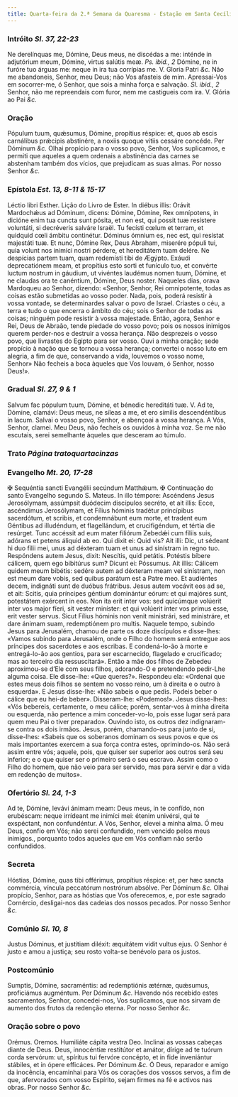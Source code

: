 ```yaml
---
title: Quarta-feira da 2.ª Semana da Quaresma - Estação em Santa Cecília
---
```


### Intróito <em>Sl. 37, 22-23</em>

<div class="grid grid-cols-2 gap-5">
  <span class="text-justify">
    Ne derelínquas me, Dómine, Deus meus, ne discédas a me: inténde in
    adjutórium meum, Dómine, virtus salútis meæ. <em>Ps. ibid., 2</em> Dómine,
    ne in furóre tuo árguas me: neque in ira tua corrípias me. V. Gloria Patri
    <em>&c.</em>
  </span>
  <span class="text-justify">
    Não me abandoneis, Senhor, meu Deus; não Vos afasteis de mim. Apressai-Vos
    em socorrer-me, ó Senhor, que sois a minha força e salvação.
    <em>Sl. ibid., 2</em> Senhor, não me repreendais com furor, nem me castigueis
    com ira. V. Glória ao Pai <em>&c.</em>
  </span>
</div>

### Oração

<div class="grid grid-cols-2 gap-5">
  <span class="text-justify">
    Pópulum tuum, quǽsumus, Dómine, propítius réspice: et, quos ab escis
    carnálibus prǽcipis abstinére, a noxiis quoque vítiis cessáre concéde. Per
    Dóminum <em>&c.</em>
  </span>
  <span class="text-justify">
    Olhai propício para o vosso povo, Senhor, Vos suplicamos, e permiti que
    aqueles a quem ordenais a abstinência das carnes se abstenham também dos
    vícios, que prejudicam as suas almas. Por nosso Senhor <em>&c.</em>
  </span>
</div>

### Epístola <em>Est. 13, 8-11 & 15-17</em>

<div class="grid grid-cols-2 gap-5">
  <span class="text-justify">Léctio libri Esther.</span>
  <span class="text-justify">Lição do Livro de Ester.</span>
  <span class="text-justify">
    In diébus illis: Orávit Mardochǽus ad Dóminum, dicens: Dómine, Dómine, Rex
    omnípotens, in dicióne enim tua cuncta sunt pósita, et non est, qui possit
    tuæ resístere voluntáti, si decréveris salváre Israël. Tu fecísti cœlum et
    terram, et quidquid cœli ámbitu continétur. Dóminus ómnium es, nec est, qui
    resístat majestáti tuæ. Et nunc, Dómine Rex, Deus Abraham, miserére pópuli
    tui, quia volunt nos inimíci nostri pérdere, et hereditátem tuam delére. Ne
    despícias partem tuam, quam redemísti tibi de Ægýpto. Exáudi deprecatiónem
    meam, et propítius esto sorti et funículo tuo, et convérte luctum nostrum in
    gáudium, ut vivéntes laudémus nomen tuum, Dómine, et ne claudas ora te
    canéntium, Dómine, Deus noster.
  </span>
  <span class="text-justify">
    Naqueles dias, orava Mardoqueu ao Senhor, dizendo: «Senhor, Senhor, Rei
    omnipotente, todas as coisas estão submetidas ao vosso poder. Nada, pois,
    poderá resistir à vossa vontade, se determinardes salvar o povo de Israel.
    Criastes o céu, a terra e tudo o que encerra o âmbito do céu; sois o Senhor
    de todas as coisas; ninguém pode resistir à vossa majestade. Então, agora,
    Senhor e Rei, Deus de Abraão, tende piedade do vosso povo; pois os nossos
    inimigos querem perder-nos e destruir a vossa herança. Não desprezeis o
    vosso povo, que livrastes do Egipto para ser vosso. Ouvi a minha oração;
    sede propício à nação que se tornou a vossa herança; convertei o nosso luto
    em alegria, a fim de que, conservando a vida, louvemos o vosso nome, Senhor»
    Não fecheis a boca àqueles que Vos louvam, ó Senhor, nosso Deus!».
  </span>
</div>

### Gradual <em>Sl. 27, 9 & 1</em>

<div class="grid grid-cols-2 gap-5">
  <span class="text-justify">
    Salvum fac pópulum tuum, Dómine, et bénedic hereditáti tuæ. V. Ad te,
    Dómine, clamávi: Deus meus, ne síleas a me, et ero símilis descendéntibus in
    lacum.
  </span>
  <span class="text-justify">
    Salvai o vosso povo, Senhor, e abençoai a vossa herança. A Vós, Senhor,
    clamei. Meu Deus, não fecheis os ouvidos à minha voz. Se me não escutais,
    serei semelhante àqueles que desceram ao túmulo.
  </span>
</div>

### Trato <em>Página tratoquartacinzas</em>

### Evangelho <em>Mt. 20, 17-28</em>

<div class="grid grid-cols-2 gap-5">
  <span class="text-justify">
    <span class="text-red-500">&#10016;</span> Sequéntia sancti Evangélii
    secúndum Matthǽum.
  </span>
  <span class="text-justify">
    <span class="text-red-500">&#10016;</span> Continuação do santo Evangelho
    segundo S. Mateus.
  </span>
  <span class="text-justify">
    In illo témpore: Ascéndens Jesus Jerosólymam, assúmpsit duódecim discípulos
    secréto, et ait illis: Ecce, ascéndimus Jerosólymam, et Fílius hóminis
    tradétur princípibus sacerdótum, et scribis, et condemnábunt eum morte, et
    tradent eum Géntibus ad illudéndum, et flagellándum, et crucifigéndum, et
    tértia die resúrget. Tunc accéssit ad eum mater filiórum Zebedǽi cum fíliis
    suis, adórans et petens áliquid ab eo. Qui dixit ei: Quid vis? Ait illi:
    Dic, ut sédeant hi duo fílii mei, unus ad déxteram tuam et unus ad sinístram
    in regno tuo. Respóndens autem Jesus, dixit: Nescítis, quid petátis.
    Potéstis bíbere cálicem, quem ego bibitúrus sum? Dicunt ei: Póssumus. Ait
    illis: Cálicem quidem meum bibétis: sedére autem ad déxteram meam vel
    sinístram, non est meum dare vobis, sed quibus parátum est a Patre meo. Et
    audiéntes decem, indignáti sunt de duóbus frátribus. Jesus autem vocávit eos
    ad se, et ait: Scitis, quia príncipes géntium dominántur eórum: et qui
    majóres sunt, potestátem exércent in eos. Non ita erit inter vos: sed
    quicúmque volúerit inter vos major fíeri, sit vester miníster: et qui
    volúerit inter vos primus esse, erit vester servus. Sicut Fílius hóminis non
    venit ministrári, sed ministráre, et dare ánimam suam, redemptiónem pro
    multis.
  </span>
  <span class="text-justify">
    Naquele tempo, subindo Jesus para Jerusalém, chamou de parte os doze
    discípulos e disse-lhes: «Vamos subindo para Jerusalém, onde o Filho do
    homem será entregue aos príncipes dos sacerdotes e aos escribas. E
    condená-lo-ão à morte e entregá-lo-ão aos gentios, para ser escarnecido,
    flagelado e crucificado; mas ao terceiro dia ressuscitará». Então a mãe dos
    filhos de Zebedeu aproximou-se d’Ele com seus filhos, adorando-O e
    pretendendo pedir-Lhe alguma coisa. Ele disse-lhe: «Que queres?». Respondeu
    ela: «Ordenai que estes meus dois filhos se sentem no vosso reino, um à
    direita e o outro à esquerda». E Jesus disse-lhe: «Não sabeis o que pedis.
    Podeis beber o cálice que eu hei-de beber». Disseram-lhe: «Podemos!». Jesus
    disse-lhes: «Vós bebereis, certamente, o meu cálice; porém, sentar-vos à
    minha direita ou esquerda, não pertence a mim conceder-vo-lo, pois esse
    lugar será para quem meu Pai o tiver preparado». Ouvindo isto, os outros dez
    indignaram-se contra os dois irmãos. Jesus, porém, chamando-os para junto de
    si, disse-lhes: «Sabeis que os soberanos dominam os seus povos e que os mais
    importantes exercem a sua força contra estes, oprimindo-os. Não será assim
    entre vós; aquele, pois, que quiser ser superior aos outros será seu
    inferior; e o que quiser ser o primeiro será o seu escravo. Assim como o
    Filho do homem, que não veio para ser servido, mas para servir e dar a vida
    em redenção de muitos».
  </span>
</div>

### Ofertório <em>Sl. 24, 1-3</em>

<div class="grid grid-cols-2 gap-5">
  <span class="text-justify">
    Ad te, Dómine, levávi ánimam meam: Deus meus, in te confído, non erubéscam:
    neque irrídeant me inimíci mei: étenim univérsi, qui te exspéctant, non
    confundéntur.
  </span>
  <span class="text-justify">
    A Vós, Senhor, elevei a minha alma. Ó meu Deus, confio em Vós; não serei
    confundido, nem vencido pelos meus inimigos., porquanto todos aqueles que em
    Vós confiam não serão confundidos.
  </span>
</div>

### Secreta

<div class="grid grid-cols-2 gap-5">
  <span class="text-justify">
    Hóstias, Dómine, quas tibi offérimus, propítius réspice: et, per hæc sancta
    commércia, víncula peccatórum nostrórum absólve. Per Dóminum <em>&c.</em>
  </span>
  <span class="text-justify">
    Olhai propício, Senhor, para as hóstias que Vos oferecemos, e, por este
    sagrado Cornércio, desligai-nos das cadeias dos nossos pecados. Por nosso
    Senhor <em>&c.</em>
  </span>
</div>

### Comúnio <em>Sl. 10, 8</em>

<div class="grid grid-cols-2 gap-5">
  <span class="text-justify">
    Justus Dóminus, et justítiam diléxit: æquitátem vidit vultus ejus.
  </span>
  <span class="text-justify">
    O Senhor é justo e amou a justiça; seu rosto volta-se benévolo para os
    justos.
  </span>
</div>

### Postcomúnio

<div class="grid grid-cols-2 gap-5">
  <span class="text-justify">
    Sumptis, Dómine, sacraméntis: ad redemptiónis ætérnæ, quǽsumus, proficiámus
    augméntum. Per Dóminum <em>&c.</em>
  </span>
  <span class="text-justify">
    Havendo nós recebido estes sacramentos, Senhor, concedei-nos, Vos
    suplicamos, que nos sirvam de aumento dos frutos da redenção eterna. Por
    nosso Senhor <em>&c.</em>
  </span>
</div>

### Oração sobre o povo

<div class="grid grid-cols-2 gap-5">
  <span class="text-red-500 text-center">Orémus.</span>
  <span class="text-red-500 text-center">Oremos.</span>
  <span class="text-justify">Humiliáte cápita vestra Deo.</span>
  <span class="text-justify">Inclinai as vossas cabeças diante de Deus.</span>
  <span class="text-justify">
    Deus, innocéntiæ restitútor et amátor, dírige ad te tuórum corda servórum:
    ut, spíritus tui fervóre concépto, et in fide inveniántur stábiles, et in
    ópere efficáces. Per Dóminum <em>&c.</em>
  </span>
  <span class="text-justify">
    Ó Deus, reparador e amigo da inocência, encaminhai para Vós os corações dos
    vossos servos, a fim de que, afervorados com vosso Espírito, sejam firmes na
    fé e activos nas obras. Por nosso Senhor <em>&c.</em>
  </span>
</div>
